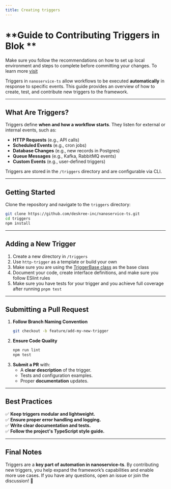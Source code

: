 ```yaml
---
title: Creating triggers
---
```


# **Guide to Contributing Triggers in Blok **
<Tip> Make sure you follow the recommendations on how to set up local environment and steps to complete before committing your changes. To learn more [visit](/docs/c/overview/how-to-contribute)</Tip>

Triggers in `nanoservice-ts` allow workflows to be executed **automatically** in response to specific events. This guide provides an overview of how to create, test, and contribute new triggers to the framework.

---

## **What Are Triggers?**  
Triggers define **when and how a workflow starts**. They listen for external or internal events, such as:  
- **HTTP Requests** (e.g., API calls) <Icon icon="check" iconType="solid" />  
- **Scheduled Events** (e.g., cron jobs)  
- **Database Changes** (e.g., new records in Postgres)  
- **Queue Messages** (e.g., Kafka, RabbitMQ events)  
- **Custom Events** (e.g., user-defined triggers)  

Triggers are stored in the `/triggers` directory and are configurable via CLI.

---

## **Getting Started**

Clone the repository and navigate to the `triggers` directory:  
```bash
git clone https://github.com/deskree-inc/nanoservice-ts.git
cd triggers
npm install
```

---

## **Adding a New Trigger**
1. Create a new directory in `/triggers`  
2. Use `http-trigger` as a template or build your own
3. Make sure you are using the [TriggerBase class](/docs/ref/runner/src/classes/TriggerBase) as the base class
4. Document your code, create interface definitions, and make sure you follow ESlint rules
5. Make sure you have tests for your trigger and you achieve full coverage after running `pnpm test`

---

## **Submitting a Pull Request**
1. **Follow Branch Naming Convention**  
   ```bash
   git checkout -b feature/add-my-new-trigger
   ```
2. **Ensure Code Quality**  
   ```bash
   npm run lint
   npm test
   ```
3. **Submit a PR** with:  
   - A **clear description** of the trigger.  
   - Tests and configuration examples.  
   - Proper **documentation** updates.  

---

## **Best Practices**
✅ **Keep triggers modular and lightweight.**  
✅ **Ensure proper error handling and logging.**  
✅ **Write clear documentation and tests.**  
✅ **Follow the project's TypeScript style guide.**  

---

## **Final Notes**
Triggers are a **key part of automation in nanoservice-ts**. By contributing new triggers, you help expand the framework’s capabilities and enable more use cases. If you have any questions, open an issue or join the discussion! 🚀  
```